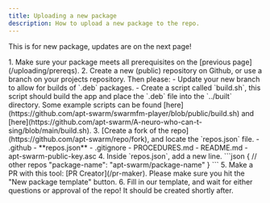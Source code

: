 ```yaml
---
title: Uploading a new package
description: How to upload a new package to the repo.
---
```



This is for new package, updates are on the next page!

<Steps>
    1. Make sure your package meets all prerequisites on the [previous page](/uploading/prereqs).
    2. Create a new (public) repository on Github, or use a branch on your projects repository. Then please:
        - Update your new branch to allow for builds of `.deb` packages.
        - Create a script called `build.sh`, this script should build the app and place the `.deb` file into the `../built` directory. Some example scripts can be found [here](https://github.com/apt-swarm/swarmfm-player/blob/public/build.sh) and [here](https://github.com/apt-swarm/A-neuro-who-can-t-sing/blob/main/build.sh).
    3. [Create a fork of the repo](https://github.com/apt-swarm/repo/fork), and locate the `repos.json` file.
        <FileTree>
        - .github
        - **repos.json**
        - .gitignore
        - PROCEDURES.md
        - README.md
        - apt-swarm-public-key.asc
        </FileTree>
    4. Inside `repos.json`, add a new line.
        ```json
        {
            // other repos
            "package-name": "apt-swarm/package-name"
        }
        ```
    5. Make a PR with this tool: [PR Creator](/pr-maker). Please make sure you hit the "New package template" button.
    6. Fill in our template, and wait for either questions or approval of the repo! It should be created shortly after.
</Steps>